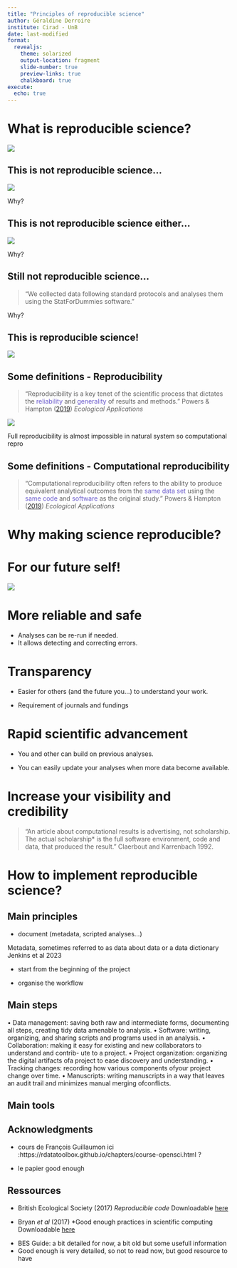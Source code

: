 ```yaml
---
title: "Principles of reproducible science"
author: Géraldine Derroire
institute: Cirad - UnB
date: last-modified
format: 
  revealjs:
    theme: solarized
    output-location: fragment 
    slide-number: true
    preview-links: true
    chalkboard: true
execute:
  echo: true      
---
```


# What is reproducible science?

![](lets_talk.png)

## This is not reproducible science...

![](many_version.png)

::: {.notes}
Why?
:::

## This is not reproducible science either...

![](not_repro.png)

::: {.notes}
Why?
:::


## Still not reproducible science...

> "We collected data following standard protocols and analyses them using the StatForDummies software."

::: {.notes}
Why?
:::

## This is reproducible science!

![](repro_science.png)


## Some definitions - Reproducibility

> "Reproducibility is a key tenet of the scientific process that dictates the <span style="color:slateblue;">reliability</span> and <span style="color:slateblue;">generality</span> of results and methods." 
> Powers & Hampton ([2019](https://esajournals.onlinelibrary.wiley.com/doi/10.1002/eap.1822)) *Ecological Applications*

![](repro_lab.png)


::: {.notes}
Full reproducibility is almost impossible in natural system so computational repro
:::

## Some definitions - Computational reproducibility

> "Computational reproducibility often refers to the ability to
produce equivalent analytical outcomes from the <span style="color:slateblue;">same data set</span> using the <span style="color:slateblue;">same code</span> and <span style="color:slateblue;">software</span> as the original study."
> Powers & Hampton ([2019](https://esajournals.onlinelibrary.wiley.com/doi/10.1002/eap.1822)) *Ecological Applications*



# Why making science reproducible?

# For our future self!

![](not_repro.png)

# More reliable and safe

* Analyses can be re-run if needed.
* It allows detecting and correcting errors.

# Transparency

* Easier for others (and the future you...) to understand your work.

* Requirement of journals and fundings

# Rapid scientific advancement

* You and other can build on previous analyses.

* You can easily update your analyses when more data become available.

# Increase your visibility and credibility

>“An article about computational results is advertising, not scholarship. The actual scholarship* is the full software environment, code and data, that produced the result.”
> Claerbout and Karrenbach 1992.


# How to implement reproducible science?

<!-- TO DO -->

## Main principles

- document (metadata, scripted analyses...)

Metadata, sometimes referred to as data about data or a data dictionary Jenkins et al 2023

- start from the beginning of the project

- organise the workflow

## Main steps

<!-- This is copied pasted from Wilson et al 2017-->

• Data management: saving both raw and intermediate forms, documenting all steps, creating
tidy data amenable to analysis.
• Software: writing, organizing, and sharing scripts and programs used in an analysis.
• Collaboration: making it easy for existing and new collaborators to understand and contrib-
ute to a project.
• Project organization: organizing the digital artifacts ofa project to ease discovery and
understanding.
• Tracking changes: recording how various components ofyour project change over time.
• Manuscripts: writing manuscripts in a way that leaves an audit trail and minimizes manual
merging ofconflicts.

## Main tools



## Acknowledgments

- cours de François Guillaumon ici :https://rdatatoolbox.github.io/chapters/course-opensci.html
?

- le papier good enough




## Ressources

- British Ecological Society (2017) *Reproducible code* Downloadable [here]( https://www.britishecologicalsociety.org//wp-content/uploads/2024/12/BES-Reproducible-code-guide.pdf)

- Bryan *et al* (2017) *Good enough practices in scientific computing Downloadable [here](https://journals.plos.org/ploscompbiol/article?id=10.1371/journal.pcbi.1005510)

::: {.notes}
- BES Guide: a bit detailed for now, a bit old but some usefull information
- Good enough is very detailed, so not to read now, but good resource to have
:::
